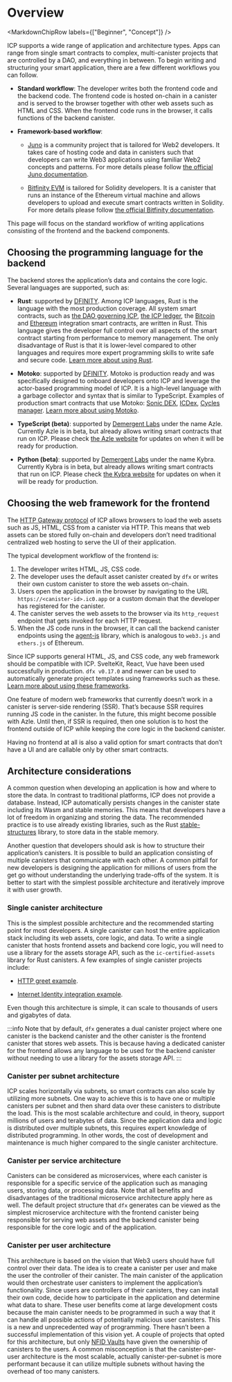
# Overview

<MarkdownChipRow labels={["Beginner", "Concept"]} />


ICP supports a wide range of application and architecture types.
Apps can range from single smart contracts to complex, multi-<GlossaryTooltip>canister</GlossaryTooltip> projects that are controlled by a DAO, and everything in between.
To begin writing and structuring your smart application, there are a few different workflows you can follow.
- **Standard workflow**:
  The developer writes both the frontend code and the backend code.
  The frontend code is hosted on-chain in a canister and is served to the browser together with other web assets such as HTML and CSS.
  When the frontend code runs in the browser, it calls functions of the backend canister.

- **Framework-based workflow**:

  - [Juno](/docs/current/developer-docs/web-apps/frameworks/juno) is a community project that is tailored for Web2 developers.
    It takes care of hosting code and data in canisters such that developers can write Web3 applications using familiar Web2 concepts and patterns.
	For more details please follow [the official Juno documentation](https://juno.build/docs/intro).

  - [Bitfinity EVM](/docs/current/developer-docs/backend/solidity) is tailored for Solidity developers.
    It is a canister that runs an instance of the Ethereum virtual machine and allows developers to upload and execute smart contracts written in Solidity.
	For more details please follow [the official Bitfinity documentation](https://docs.bitfinity.network/).

This page will focus on the standard workflow of writing applications consisting of the frontend and the backend components.

## Choosing the programming language for the backend

The backend stores the application’s data and contains the core logic.
Several languages are supported, such as:

- **Rust**: supported by [DFINITY](https://github.com/dfinity/cdk-rs).
  Among ICP languages, Rust is the language with the most production coverage.
  All system smart contracts, such as [the DAO governing ICP](https://github.com/dfinity/ic/tree/master/rs/nns), [the ICP ledger](https://github.com/dfinity/ic/tree/master/rs/rosetta-api/icp_ledger), the [Bitcoin](https://github.com/dfinity/bitcoin-canister) and [Ethereum](https://github.com/dfinity/ic/tree/master/rs/ethereum) integration smart contracts, are written in Rust.
  This language gives the developer full control over all aspects of the smart contract starting from performance to memory management.
  The only disadvantage of Rust is that it is lower-level compared to other languages and requires more expert programming skills to write safe and secure code.
  [Learn more about using Rust](/docs/current/developer-docs/backend/rust).

- **Motoko**: supported by [DFINITY](https://github.com/dfinity/motoko).
  Motoko is production ready and was specifically designed to onboard developers onto ICP and leverage the actor-based programming model of ICP.
  It is a high-level language with a garbage collector and syntax that is similar to TypeScript.
  Examples of production smart contracts that use Motoko: [Sonic DEX](https://github.com/sonicdex/sonic-v1), [ICDex](https://github.com/iclighthouse/ICDex), [Cycles manager](https://github.com/CycleOperators/cycles-manager).
  [Learn more about using Motoko](/docs/current/motoko/main/getting-started/motoko-introduction).

- **TypeScript (beta)**: supported by [Demergent Labs](https://github.com/demergent-labs) under the name Azle.
  Currently Azle is in beta, but already allows writing smart contracts that run on ICP.
  Please check [the Azle website](https://demergent-labs.github.io/azle/) for updates on when it will be ready for production.

- **Python (beta)**: supported by [Demergent Labs](https://github.com/demergent-labs) under the name Kybra.
  Currently Kybra is in beta, but already allows writing smart contracts that run on ICP.
  Please check [the Kybra website](https://demergent-labs.github.io/kybra/kybra.html) for updates on when it will be ready for production.

## Choosing the web framework for the frontend
The [HTTP Gateway protocol](docs/current/references/http-gateway-protocol-spec) of ICP allows browsers to load the web assets such as JS, HTML, CSS from a canister via HTTP.
This means that web assets can be stored fully on-chain and developers don’t need traditional centralized web hosting to serve the UI of their application.

The typical development workflow of the frontend is:

1. The developer writes HTML, JS, CSS code.
1. The developer uses the default asset <GlossaryTooltip>canister</GlossaryTooltip> created by `dfx` or writes their own custom canister to store the web assets on-chain.
1. Users open the application in the browser by navigating to the URL `https://<canister-id>.ic0.app` or a custom domain that the developer has registered for the canister.
1. The canister serves the web assets to the browser via its `http_request` endpoint that gets invoked for each HTTP request.
1. When the JS code runs in the browser, it can call the backend canister endpoints using the [agent-js](/docs/current/developer-docs/web-apps/browser-js/js-request-api) library, which is analogous to `web3.js` and `ethers.js` of Ethereum.

Since ICP supports general HTML, JS, and CSS code, any web framework should be compatible with ICP.
SvelteKit, React, Vue have been used successfully in production.
`dfx v0.17.0` and newer can be used to automatically generate project templates using frameworks such as these.
[Learn more about using these frameworks](/docs/current/developer-docs/web-apps/browser-js/js-frameworks).

One feature of modern web frameworks that currently doesn’t work in a canister is server-side rendering (SSR).
That’s because SSR requires running JS code in the canister.
In the future, this might become possible with Azle.
Until then, if SSR is required, then one solution is to host the frontend outside of ICP while keeping the core logic in the backend canister.

Having no frontend at all is also a valid option for smart contracts that don’t have a UI and are callable only by other smart contracts.

## Architecture considerations
A common question when developing an application is how and where to store the data.
In contrast to traditional platforms, ICP does not provide a database.
Instead, ICP automatically persists changes in the canister state including its Wasm and stable memories.
This means that developers have a lot of freedom in organizing and storing the data.
The recommended practice is to use already existing libraries, such as the Rust [stable-structures](https://github.com/dfinity/stable-structures) library, to store data in the stable memory.

Another question that developers should ask is how to structure their application’s canisters.
It is possible to build an application consisting of multiple canisters that communicate with each other.
A common pitfall for new developers is designing the application for millions of users from the get go without understanding the underlying trade-offs of the system.
It is better to start with the simplest possible architecture and iteratively improve it with user growth.

### Single canister architecture
This is the simplest possible architecture and the recommended starting point for most developers.
A single <GlossaryTooltip>canister</GlossaryTooltip> can host the entire application stack including its web assets, core logic, and data. To write a single canister that hosts frontend assets and backend core logic, you will need to use a library for the assets storage API, such as the `ic-certified-assets` library for Rust canisters. A few examples of single canister projects include:

- [HTTP greet example](https://github.com/krpeacock/server/tree/main/examples/http_greet).

- [Internet Identity integration example](https://github.com/dfinity/internet-identity/tree/main/demos/using-dev-build).

Even though this architecture is simple, it can scale to thousands of users and gigabytes of data.

:::info
Note that by default, `dfx` generates a dual canister project where one canister is the backend canister and the other canister is the frontend canister that stores web assets. This is because having a dedicated canister for the frontend allows any language to be used for the backend canister without needing to use a library for the assets storage API.
:::

### Canister per subnet architecture
ICP scales horizontally via <GlossaryTooltip>subnets</GlossaryTooltip>, so smart contracts can also scale by utilizing more subnets.
One way to achieve this is to have one or multiple canisters per subnet and then shard data over these canisters to distribute the load.
This is the most scalable architecture and could, in theory, support millions of users and terabytes of data.
Since the application data and logic is distributed over multiple subnets, this requires expert knowledge of distributed programming.
In other words, the cost of development and maintenance is much higher compared to the single canister architecture.

### Canister per service architecture
Canisters can be considered as microservices, where each canister is responsible for a specific service of the application such as managing users, storing data, or processing data.
Note that all benefits and disadvantages of the traditional microservice architecture apply here as well.
The default project structure that `dfx` generates can be viewed as the simplest microservice architecture with the frontend canister being responsible for serving web assets and the backend canister being responsible for the core logic and of the application.

### Canister per user architecture
This architecture is based on the vision that Web3 users should have full control over their data.
The idea is to create a canister per user and make the user the controller of their canister.
The main canister of the application would then orchestrate user canisters to implement the application’s functionality.
Since users are controllers of their canisters, they can install their own code, decide how to participate in the application and determine what data to share.
These user benefits come at large development costs because the main canister needs to be programmed in such a way that it can handle all possible actions of potentially malicious user canisters.
This is a new and unprecedented way of programming.
There hasn’t been a successful implementation of this vision yet.
A couple of projects that opted for this architecture, but only [NFID Vaults](https://nfidvaults.com) have given the ownership of canisters to the users.
A common misconception is that the canister-per-user architecture is the most scalable, actually canister-per-subnet is more performant because it can utilize multiple subnets without having the overhead of too many canisters.
